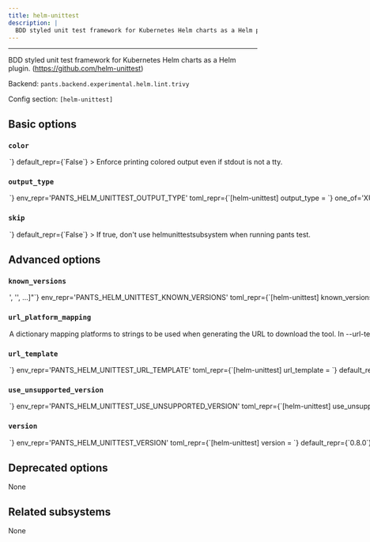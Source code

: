 ```yaml
---
title: helm-unittest
description: |
  BDD styled unit test framework for Kubernetes Helm charts as a Helm plugin. (https://github.com/helm-unittest)
---
```



---

BDD styled unit test framework for Kubernetes Helm charts as a Helm plugin. (https://github.com/helm-unittest)

Backend: <span className="color--primary">`pants.backend.experimental.helm.lint.trivy`</span>

Config section: <span className="color--primary">`[helm-unittest]`</span>

<span className={styles.options}>

## Basic options

### `color`

<Option
  cli_repr={`--[no-]helm-unittest-color`}
  env_repr='PANTS_HELM_UNITTEST_COLOR'
  toml_repr={`[helm-unittest]
color = <bool>`}
  default_repr={`False`}
>

Enforce printing colored output even if stdout is not a tty.

</Option>

### `output_type`

<Option
  cli_repr={`--helm-unittest-output-type=<HelmUnitTestReportFormat>`}
  env_repr='PANTS_HELM_UNITTEST_OUTPUT_TYPE'
  toml_repr={`[helm-unittest]
output_type = <HelmUnitTestReportFormat>`}
  one_of='XUnit, NUnit, JUnit'
  default_repr={`XUnit`}
>

Output type used for the test report.

</Option>

### `skip`

<Option
  cli_repr={`--[no-]helm-unittest-skip`}
  env_repr='PANTS_HELM_UNITTEST_SKIP'
  toml_repr={`[helm-unittest]
skip = <bool>`}
  default_repr={`False`}
>

If true, don&#x27;t use helmunittestsubsystem when running `pants test`.

</Option>

## Advanced options

### `known_versions`

<Option
  cli_repr={`--helm-unittest-known-versions="['<str>', '<str>', ...]"`}
  env_repr='PANTS_HELM_UNITTEST_KNOWN_VERSIONS'
  toml_repr={`[helm-unittest]
known_versions = [
    '<str>',
    '<str>',
    ...,
]`}
  default_repr={`[\n  "0.8.0|macos_x86_64|4dfe519a0f0172e179f5a624f0a5fb20c3fa12737b182a1e244fda87e2dc2a7a|24199798",\n  "0.8.0|macos_arm64|8275958346cc934c19b06bfc76f4a837ec7ab4c38f8cf8e980b7b93aa6b4d838|22776975",\n  "0.8.0|linux_x86_64|3f436992adcc59a5e640d3d2889ccb275f22ad7cde8c8b8354b24728f4dd6f99|24293223",\n  "0.8.0|linux_arm64|ca8be393510f4afad9ec64a6ba2666aae6333bd92169b249533aeaba440a61ec|22473391",\n  "0.3.3|macos_x86_64|b2298a513b3cb6482ba2e42079c93ad18be8a31a230bd4dffdeb01ec2881d0f5|21497144",\n  "0.3.3|macos_arm64|2365f5b3a99e6fc83218457046378b14039a3992e9ae96a4192bc2e43a33c742|20479438",\n  "0.3.3|linux_x86_64|8ebe20f77012a5d4e7139760cabe36dd1ea38e40b26f57de3f4165d96bd486ff|21685365",\n  "0.3.3|linux_arm64|7f5e4426428cb9678f971576103df410e6fa38dd19b87fce4729f5217bd5c683|19944514",\n  "0.2.8|macos_x86_64|1dc95699320894bdebf055c4f4cc084c2cfa0133d3cb7fd6a4c0adca94df5c96|18161928",\n  "0.2.8|macos_arm64|436e3167c26f71258b96e32c2877b4f97c051064db941de097cf3db2fc861342|17621648",\n  "0.2.8|linux_x86_64|d7c452559ad4406a1197435394fbcffe51198060de1aa9b4cb6feaf876776ba0|18299096",\n  "0.2.8|linux_arm64|c793e241b063f0540ad9b4acc0a02e5a101bd9daea5bdf4d8562e9b2337fedb2|16943867"\n]`}
>

Known versions to verify downloads against.

Each element is a pipe-separated string of `version|platform|sha256|length` or
`version|platform|sha256|length|url_override`, where:

- `version` is the version string
- `platform` is one of `[linux_arm64,linux_x86_64,macos_arm64,macos_x86_64]`
- `sha256` is the 64-character hex representation of the expected sha256
  digest of the download file, as emitted by `shasum -a 256`
- `length` is the expected length of the download file in bytes, as emitted by
  `wc -c`
- (Optional) `url_override` is a specific url to use instead of the normally
  generated url for this version

E.g., `3.1.2|macos_x86_64|6d0f18cd84b918c7b3edd0203e75569e0c7caecb1367bbbe409b44e28514f5be|42813`.
and `3.1.2|macos_arm64 |aca5c1da0192e2fd46b7b55ab290a92c5f07309e7b0ebf4e45ba95731ae98291|50926|https://example.mac.org/bin/v3.1.2/mac-aarch64-v3.1.2.tgz`.

Values are space-stripped, so pipes can be indented for readability if necessary.

</Option>

### `url_platform_mapping`

<Option
  cli_repr={`--helm-unittest-url-platform-mapping="{'key1': val1, 'key2': val2, ...}"`}
  env_repr='PANTS_HELM_UNITTEST_URL_PLATFORM_MAPPING'
  toml_repr={`[helm-unittest.url_platform_mapping]
key1 = val1
key2 = val2
...`}
  default_repr={`{\n  "linux_arm64": "linux-arm64",\n  "linux_x86_64": "linux-amd64",\n  "macos_arm64": "macos-arm64",\n  "macos_x86_64": "macos-amd64"\n}`}
>

A dictionary mapping platforms to strings to be used when generating the URL to download the tool.

In `--url-template`, anytime the `{platform}` string is used, Pants will determine the current platform, and substitute `{platform}` with the respective value from your dictionary.

For example, if you define `{"macos_x86_64": "apple-darwin", "linux_x86_64": "unknown-linux"}`, and run Pants on Linux with an intel architecture, then `{platform}` will be substituted in the `--url-template` option with `unknown-linux`.

</Option>

### `url_template`

<Option
  cli_repr={`--helm-unittest-url-template=<str>`}
  env_repr='PANTS_HELM_UNITTEST_URL_TEMPLATE'
  toml_repr={`[helm-unittest]
url_template = <str>`}
  default_repr={`https://github.com/helm-unittest/helm-unittest/releases/download/v{version}/helm-unittest-{platform}-{version}.tgz`}
>

URL to download the tool, either as a single binary file or a compressed file (e.g. zip file). You can change this to point to your own hosted file, e.g. to work with proxies or for access via the filesystem through a `file:$abspath` URL (e.g. `file:/this/is/absolute`, possibly by [templating the buildroot in a config file](https://www.pantsbuild.org/2.29/docs/using-pants/key-concepts/options#config-file-entries)).

Use `{version}` to have the value from `--version` substituted, and `{platform}` to have a value from `--url-platform-mapping` substituted in, depending on the current platform. For example, https://github.com/.../protoc-&#123;version&#125;-&#123;platform&#125;.zip.

</Option>

### `use_unsupported_version`

<Option
  cli_repr={`--helm-unittest-use-unsupported-version=<UnsupportedVersionUsage>`}
  env_repr='PANTS_HELM_UNITTEST_USE_UNSUPPORTED_VERSION'
  toml_repr={`[helm-unittest]
use_unsupported_version = <UnsupportedVersionUsage>`}
  one_of='error, warning'
  default_repr={`error`}
>

What action to take in case the requested version of helmunittestsubsystem is not supported.

Supported helmunittestsubsystem versions: unspecified

</Option>

### `version`

<Option
  cli_repr={`--helm-unittest-version=<str>`}
  env_repr='PANTS_HELM_UNITTEST_VERSION'
  toml_repr={`[helm-unittest]
version = <str>`}
  default_repr={`0.8.0`}
>

Use this version of helmunittestsubsystem.

</Option>

## Deprecated options

None

## Related subsystems

None

</span>
